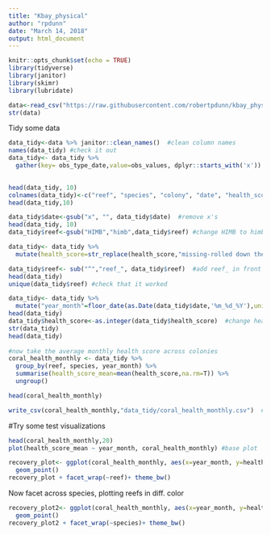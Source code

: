 ```yaml
---
title: "Kbay_physical"
author: "rpdunn"
date: "March 14, 2018"
output: html_document
---
```


```r
knitr::opts_chunk$set(echo = TRUE)
library(tidyverse)
library(janitor)
library(skimr)
library(lubridate)

data<-read_csv("https://raw.githubusercontent.com/robertpdunn/kbay_physical/master/data_raw/coral_health_allreefs.csv",  na=c("","NA")) #load data
str(data)

```

Tidy some data

```r
data_tidy<-data %>% janitor::clean_names()  #clean column names
names(data_tidy) #check it out
data_tidy<- data_tidy %>% 
  gather(key= obs_type_date,value=obs_values, dplyr::starts_with('x'))  #gather into long format, but keep 'reef', 'species' and
                                                                              #'colony' outside the gather

head(data_tidy, 10)
colnames(data_tidy)<-c("reef", "species", "colony", "date", "health_score") #fix column names
head(data_tidy,10)

data_tidy$date<-gsub("x", "", data_tidy$date)  #remove x's 
head(data_tidy, 10)
data_tidy$reef<-gsub("HIMB","himb",data_tidy$reef) #change HIMB to himb

data_tidy<- data_tidy %>%
  mutate(health_score=str_replace(health_score,"missing-rolled down the hill","NA"))  #remove random string

data_tidy$reef<- sub("^","reef_", data_tidy$reef)  #add reef_ in front of all reef names
head(data_tidy)
unique(data_tidy$reef) #check that it worked

data_tidy<- data_tidy %>%
  mutate("year_month"=floor_date(as.Date(data_tidy$date,'%m_%d_%Y'),unit="month")) #fix month formats
head(data_tidy)
data_tidy$health_score<-as.integer(data_tidy$health_score)  #change health scores to integers
str(data_tidy)
head(data_tidy)
 
#now take the average monthly health score across colonies 
coral_health_monthly <- data_tidy %>% 
  group_by(reef, species, year_month) %>%
  summarise(health_score_mean=mean(health_score,na.rm=T)) %>% 
  ungroup() 

head(coral_health_monthly)

write_csv(coral_health_monthly,"data_tidy/coral_health_monthly.csv")  #output clean csv
```


#Try some test visualizations

```r
head(coral_health_monthly,20)
plot(health_score_mean ~ year_month, coral_health_monthly) #base plot

recovery_plot<- ggplot(coral_health_monthly, aes(x=year_month, y=health_score_mean, color=species)) + 
  geom_point()
recovery_plot + facet_wrap(~reef)+ theme_bw()

```

Now facet across species, plotting reefs in diff. color
```r
recovery_plot2<- ggplot(coral_health_monthly, aes(x=year_month, y=health_score_mean, color=reef)) + 
  geom_point()
recovery_plot2 + facet_wrap(~species)+ theme_bw()
```

